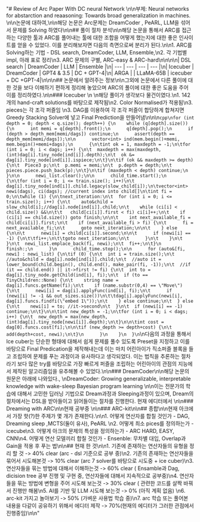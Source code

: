 "# Review of Arc Paper With DC neural Network \n\n부제: Neural networks for abstarction and reaasoning: Towards broad generalization in machines.  \n\n논문에 대하여,\n\n해당 논문은 Arc문제는 DreamCoder , PeARL, LLM을 섞어서 문제를 Solving 하였다\n\n## 풀이 절차 분석\n\n해당 논문을 통해서 ARC를 접근하는 다양한 툴과 ARC를 풀어내는 툴에 대한 조합을 어떻게 했는지에 대한 좋은 인사이트를 얻을 수 있었다. 이를 분리해보자면 다음의 측면으로써 분리가 된다.\n\n1. ARC를 Solving하는 기법 - DSL search, DreamCoder, LLM, Ensemble,\n2. 각 기법별 impl, 아래 표로 정리\n3. ARC 문제의 구별, ARC-easy & ARC-hard\n\n\n\n| DSL search | DreamCoder | LLM | Ensemble |\n| --- | --- | --- | --- |\n| Icecuber | DreamCoder | GPT4 & 3.5 | DC + GPT-4|\n| ARGA | | LLaMA-65B |  icecuber + DC +GPT-4|\n\n\n## 논문에서 알려주는 정보\n\n그외에 논문에서 다른 풀이에 대한 것을 보다 이해하기 편하게 정리해 놓았으며 ARC의 풀이에 대한 좋은 도움을 주어 이를 정리하였다.\n\n### Icecuber \n  \n해당 풀이가 생각보다 물건이였다.\n1. 142개의 hand-craft solutions를 바탕으로 제작됨\n2. Color Normalised가 적용됨\n3. pieces는 각 조각 퍼즐임 \n3. DAG를 이용하여 각 조각 퍼즐이 합당하게 합쳐지면 Greedy Stacking Solver에 넣고 Final Prediction을 만들어냄\n\n\n```cpp\nfor (int depth = 0; depth < q.size(); depth++) {\n    while (q[depth].size()) {\n      int memi = q[depth].front();\n      q[depth].pop();\n      if (depth > depth_mem[memi/dags]) continue;\n      assert(depth == depth_mem[memi/dags]);\n\n      vector<int> ind(mem.begin()+memi, mem.begin()+memi+dags);\n      {\n\tint ok = 1, maxdepth = -1;\n\tfor (int i = 0; i < dags; i++) {\n\t  maxdepth = max(maxdepth, (int)dag[i].tiny_node[ind[i]].depth);\n\t  ok &= dag[i].tiny_node[ind[i]].ispiece;\n\t}\n\tif (ok && maxdepth >= depth) {\n\t  Piece3 p;\n\t  p.memi = memi;\n\t  p.depth = depth;\n\t  pieces.piece.push_back(p);\n\t}\n\tif (maxdepth < depth) continue;\n      }\n\n      newi_list.clear();\n\n      child_time.start();\n      {\n\tfor (int i = 0; i <= train.size(); i++)\n\t  dag[i].tiny_node[ind[i]].child.legacy(slow_child[i]);\n\tvector<int> newi(dags), ci(dags); //current index into child[]\n\tint fi = 0;\n\twhile (1) {\n\tnext_iteration:\n\t  for (int i = 0; i <= train.size(); i++) {\n\t    auto&child = slow_child[i];//dag[i].node[ind[i]].child;\n\t    while (ci[i] < child.size() &&\n\t\t   child[ci[i]].first < fi) ci[i]++;\n\t    if (ci[i] == child.size()) goto finish;\n\n\t    int next_available_fi = child[ci[i]].first;\n\t    if (next_available_fi > fi) {\n\t      fi = next_available_fi;\n\t      goto next_iteration;\n\n\t    } else {\n\n\t      newi[i] = child[ci[i]].second;\n\n\t      if (newi[i] == -1) {\n\t\tfi++;\n\t\tgoto next_iteration;\n\t      }\n\t    }\n\t  }\n\t  newi_list.emplace_back(fi, newi);\n\t  fi++;\n\t}\n      finish:;\n      }\n      child_time.stop();\n\n      for (auto&[fi, newi] : newi_list) {\n\tif (0) {\n\t  int i = train.size();\n\t  //auto&child = dag[i].node[ind[i]].child;\n\t  //auto it = lower_bound(child.begin(), child.end(), make_pair(fi, -1));\n\t  //if (it == child.end() || it->first != fi) {\n\t  int to = dag[i].tiny_node.getChild(ind[i], fi);\n\t  if (to == TinyChildren::None) {\n\t    string name = dag[i].funcs.getName(fi);\n\t    if (name.substr(0,4) == \"Move\") {\n\t      newi[i] = dag[i].applyFunc(ind[i], fi);\n\t      if (newi[i] != -1 && out_sizes.size())\n\t\tdag[i].applyFunc(newi[i], dag[i].funcs.findfi(\"embed 1\"));\n\t    } else continue;\n\t  } else {\n\t    newi[i] = to; //it->second\n\t  }\n\t  if (newi[i] == -1) continue;\n\t}\n\n\tint new_depth = -1;\n\tfor (int i = 0; i < dags; i++) {\n\t  new_depth = max(new_depth, (int)dag[i].tiny_node[newi[i]].depth);\n\t}\n\n\tint cost = dag[0].funcs.cost[fi];\n\n\tif (new_depth >= depth+cost) {\n\t  add(depth+cost, newi);\n\t}\n      }\n    }\n  }\n```\n다음의 과정을 통해서 Ice cuber는 단순한 형태에 대해서 쉽게 문제를 풀수 있도록 Preset을 지정하고 이를 바탕으로 Final Predication을 제작해내는데 이는 마치 어린아이가 직소퍼즐 블록을 들고 조립하여 문제를 푸는 과정이과 유사하다고 생각되었다. 이는 법칙을 추론하는 절차라기 보다 많은 try를 바탕으로 가장 빠르게 퍼즐을 조립하는 어린아이의 관점의 지능에서 제작된 알고리즘임을 유추해볼 수 있었다.\n\n### DreamCoder\n\n해당 논문의 원문은 아래에 나와있다.,   \nDreamCoder: Growing generalizable, interpretable knowledge with wake-sleep Bayesian program learning  \n\n이는 전문가의 학습에 대해서 고민한 딥러닝 기법으로 Dream과정과 Sleeping과정이 있으며, Dream의 절차에서는 DSL을 받아들이고 읽어들이는 절차를 진행한다. 현재 에디터에서 \n\n### Dreaming with ARC\n\n현재 공부중 \n\n### ARC-kit\n\n## 종합\n\n현재 아크에서 가장 핫(?)한 주제가 몇 개가 존재한다.\n\n1. 어떻게 연산자를 합칠 것인가 - DAG, Dreaming sleep ,MCTS(둘이 유사), PeARL \n2. 어떻게 최소 pices를 정의하는가 - icecube\n3. 어떻게 아크의 문제의 특성을  정의하는가 - ARC HARD, EASY, CNN\n4.  어떻게 연산 모델끼리 합칠 것인가 - Ensenble: 무차별 대입, Overlap과 Gain을 적용 후 푸는 법\n\n## 현재 한 것\n\n1. 기존에 존재하는 연산자들의 유형을 정리 할 것 -> 40% clear (arc - dsl 기준으로 공부 중)\n2. 기존의 존재하는 연산자들을 묶어서 시도해본것 -> 10% clear (arc 7 solver를 바탕으로 시도중 + ice cuber)\n3. 연산자들을 묶는 방법에 대해서 이해하는것 -> 60% clear ( Ensamble과 Dag, dicision tree 공부 진행 및 구현 중, 연산자들에 대해서 지속적으로 공부중)\n4. 연산자들을 묶는 방법에 변형을 주어 시도해 보는것 -> 30% clear ( 관련한 코드를 살짝 바꿔서 진행만 해봄\n5. AI를 기반 및 LLM 시도해 보는것 -> 0% (아직 계획 없음) \n6. arc-kit 가지고 놀아보기 -> 50% (가벼운 사용법 학습 중)\n7. arc 학습 또는 풀어본 내용을 다같이 공유하기 위해서 에디터 제작 ->  70%(현재의 에디터가 그러한 관점에서 진행중임)\n\n"